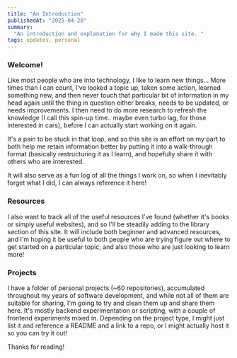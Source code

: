 ```yaml
---
title: "An Introduction"
publishedAt: "2025-04-20"
summary:
  "An introduction and explanation for why I made this site. "
tags: updates, personal
---
```


### Welcome!

Like most people who are into technology, I like to learn new things... More times than I can count, I've looked
a topic up, taken some action, learned something new, and then never touch that particular bit of information in my
head again until the thing in question either breaks, needs to be updated, or needs improvements. I then need to do
more research to refresh the knowledge (I call this spin-up time.. maybe even turbo lag, for those interested in cars),
before I can actually start working on it again.

It's a pain to be stuck in that loop, and so this site is an effort on my part to both help me retain information better
by putting it into a walk-through format (basically restructuring it as I learn), and hopefully share it with others who
are interested.

It will also serve as a fun log of all the things I work on, so when I inevitably forget what I did, I can always
reference it here!

### Resources

I also want to track all of the useful resources I've found (whether it's books or simply useful websites), and so I'll
be steadily adding to the library section of this site. It will include both beginner and advanced resources, and I'm
hoping it be useful to both people who are trying figure out where to get started on a particular topic, and also those
who are just looking to learn more!

### Projects

I have a folder of personal projects (~60 repositories), accumulated throughout my years of software development, and
while not all of them are suitable for sharing, I'm going to try and clean them up and share them here. It's mostly
backend experimentation or scripting, with a couple of frontend experiments mixed in. Depending on the project type, I
might just list it and reference a README and a link to a repo, or I might actually host it so you can try it out!

Thanks for reading!
